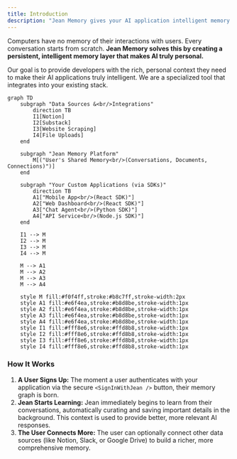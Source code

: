 ```yaml
---
title: Introduction
description: "Jean Memory gives your AI application intelligent memory layer in 5 lines of code."
---
```



Computers have no memory of their interactions with users. Every conversation starts from scratch. **Jean Memory solves this by creating a persistent, intelligent memory layer that makes AI truly personal.**

Our goal is to provide developers with the rich, personal context they need to make their AI applications truly intelligent. We are a specialized tool that integrates into your existing stack.

```mermaid
graph TD
    subgraph "Data Sources &<br/>Integrations"
        direction TB
        I1[Notion]
        I2[Substack]
        I3[Website Scraping]
        I4[File Uploads]
    end

    subgraph "Jean Memory Platform"
        M[("User's Shared Memory<br/>(Conversations, Documents, Connections)")]
    end

    subgraph "Your Custom Applications (via SDKs)"
        direction TB
        A1["Mobile App<br/>(React SDK)"]
        A2["Web Dashboard<br/>(React SDK)"]
        A3["Chat Agent<br/>(Python SDK)"]
        A4["API Service<br/>(Node.js SDK)"]
    end

    I1 --> M
    I2 --> M
    I3 --> M
    I4 --> M

    M --> A1
    M --> A2
    M --> A3
    M --> A4

    style M fill:#f0f4ff,stroke:#b8c7ff,stroke-width:2px
    style A1 fill:#e6f4ea,stroke:#b8d8be,stroke-width:1px
    style A2 fill:#e6f4ea,stroke:#b8d8be,stroke-width:1px
    style A3 fill:#e6f4ea,stroke:#b8d8be,stroke-width:1px
    style A4 fill:#e6f4ea,stroke:#b8d8be,stroke-width:1px
    style I1 fill:#fff8e6,stroke:#ffd8b8,stroke-width:1px
    style I2 fill:#fff8e6,stroke:#ffd8b8,stroke-width:1px
    style I3 fill:#fff8e6,stroke:#ffd8b8,stroke-width:1px
    style I4 fill:#fff8e6,stroke:#ffd8b8,stroke-width:1px
```

### How It Works

1.  **A User Signs Up:** The moment a user authenticates with your application via the secure `<SignInWithJean />` button, their memory graph is born.
2.  **Jean Starts Learning:** Jean immediately begins to learn from their conversations, automatically curating and saving important details in the background. This context is used to provide better, more relevant AI responses.
3.  **The User Connects More:** The user can optionally connect other data sources (like Notion, Slack, or Google Drive) to build a richer, more comprehensive memory.

<br/>
<div style={{ display: 'flex', justifyContent: 'center' }}>
  <SignInWithJean />
</div>

